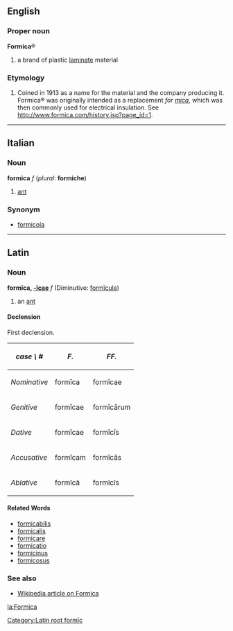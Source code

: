 ==English==
===Proper noun===
'''Formica'''&reg;
#a brand of plastic [[laminate]] material

===Etymology===

# Coined in 1913 as a name for the material and the company producing it.  Formica&reg; was originally intended as a replacement ''for [[mica]]'', which was then commonly used for electrical insulation.  See http://www.formica.com/history.jsp?page_id=1.

----

==Italian==
===Noun===
'''formica''' ''f'' (''plural'': '''formiche''')

#[[ant]]

===Synonym===
*[[formicola]]

----

==Latin==
===Noun===
[[Category:Latin root formīc]]
'''formīca, [[Wiktionary Appendix:Latin first declension|-īcae]]''' ''f'' (Diminutive: [[formicula|formīcula]])

#an [[ant]]

====Declension====
First declension.

{| cellpadding="5" border="1"
! ''case \ #''
! ''F.''
! ''FF.''
|-
! ''Nominative''
| form&#299;ca
| form&#299;cae
|-
! ''Genitive''
| form&#299;cae
| form&#299;c&#257;rum
|-
! ''Dative''
| form&#299;cae
| form&#299;c&#299;s
|-
! ''Accusative''
| form&#299;cam
| form&#299;c&#257;s
|-
! ''Ablative''
| form&#299;c&#257;
| form&#299;c&#299;s
|}

====Related Words====
*[[formicabilis]]
*[[formicalis]]
*[[formicare]]
*[[formicatio]]
*[[formicinus]]
*[[formicosus]]

===See also===
*[[w:formica|Wikipedia article on Formica]]


[[la:Formica]]